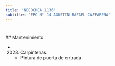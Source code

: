 ```yaml
---
title: 'NECOCHEA 1136'
subtitle: 'EPC N° 14 AGUSTIN RAFAEL CAFFARENA'
---
```


#


 ## Mantenimiento

*  (2023) Carpinterías 
    + Pintura de puerta de entrada



